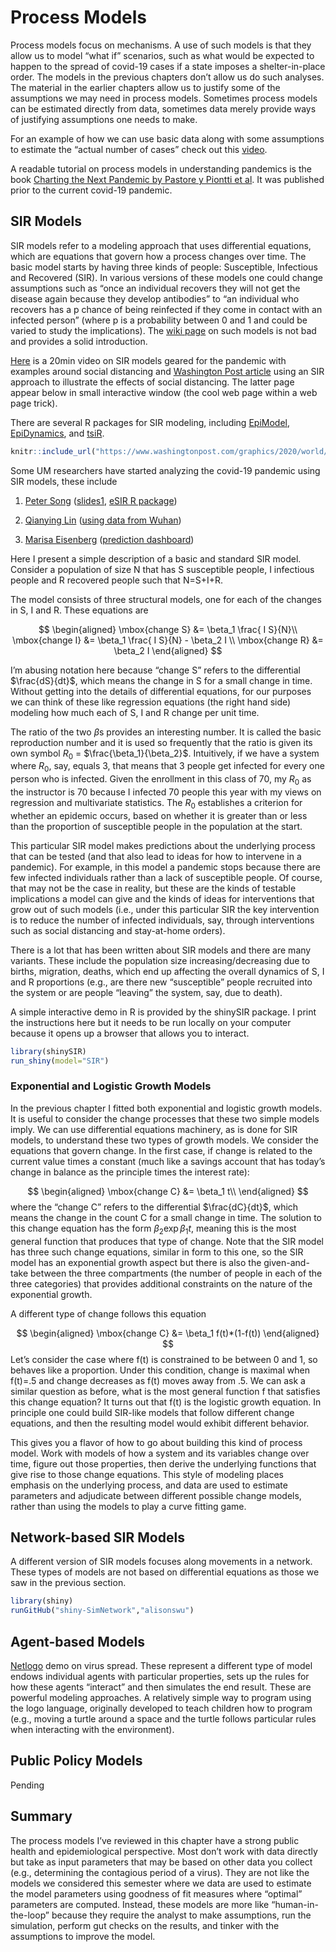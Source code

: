 # Process Models


Process models focus on mechanisms. A use of such models is that they allow us to model "what if" scenarios, such as what would be expected to happen to the spread of covid-19 cases if a state imposes a shelter-in-place order.  The models in the previous chapters don't allow us do such analyses.  The material in the earlier chapters allow us to justify some of the assumptions we may need in process models.  Sometimes process models can be estimated directly from data, sometimes data merely provide ways of justifying assumptions one needs to make.

For an example of how we can use basic data along with some assumptions to estimate the "actual number of cases" check out this [video](https://www.youtube.com/watch?v=mCa0JXEwDEk).

A readable tutorial on process models in understanding pandemics is the book [Charting the Next Pandemic by Pastore y Piontti et al](file:///Users/gonzo/Dropbox/transfer/mac%20transfer/Ana%20Pastore%20y%20Piontti,%20Nicola%20Perra,%20Luca%20Rossi,%20Nicole%20Samay,%20Alessandro%20Vespignani%20-%20Charting%20the%20Next%20Pandemic_%20Modeling%20Infectious%20Disease%20Spreading%20in%20the%20Data%20Science%20Age-Springer%20International%20.pdf). It was published prior to the current covid-19 pandemic.

## SIR Models

SIR models refer to a modeling approach that uses differential equations, which are equations that govern how a process changes over time.  The basic model starts by having three kinds of people:  Susceptible, Infectious and Recovered (SIR).  In various versions of these models one could change assumptions such as "once an individual recovers they will not get the disease again because they develop antibodies" to "an individual who recovers has a p chance of being reinfected if they come in contact with an infected person" (where p is a probability between 0 and 1 and could be varied to study the implications). The [wiki page](https://en.wikipedia.org/wiki/Compartmental_models_in_epidemiology) on such models is not bad and provides a solid introduction.

[Here](https://mail.google.com/mail/u/0/#inbox/QgrcJHrhwzzjMlbFSsGcwGcnZcVmwGkBHMl?projector=1) is a 20min video on SIR models geared for the pandemic with examples around social distancing and [Washington Post article](https://www.washingtonpost.com/graphics/2020/world/corona-simulator/) using an SIR approach to illustrate the effects of social distancing. The latter page appear below in small interactive window (the cool web page within a web page trick).

There are several R packages for SIR modeling, including [EpiModel](https://www.epimodel.org/), [EpiDynamics](https://cran.r-project.org/web/packages/EpiDynamics/index.html), and  [tsiR](https://journals.plos.org/plosone/article?id=10.1371/journal.pone.0185528).

```r
knitr::include_url("https://www.washingtonpost.com/graphics/2020/world/corona-simulator/", height="600px")
```

Some UM researchers have started analyzing the covid-19 pandemic using SIR models, these include 

1. [Peter Song](https://sph.umich.edu/faculty-profiles/song-peter.html) ([slides1](http://www.umich.edu/~songlab/COVID-19.pdf), [eSIR R package](https://github.com/lilywang1988/eSIR)) 

2. [Qianying Lin](https://midas.umich.edu/faculty-member/qianying-lin/) ([using data from Wuhan](https://www.ijidonline.com/article/S1201-9712(20)30117-X/fulltext))

3. [Marisa Eisenberg](https://sph.umich.edu/faculty-profiles/eisenberg-marisa.html) ([prediction dashboard](https://epimath.github.io/covid-19-modeling/#current-forecasts))


Here I present a simple description of a basic and standard SIR model.  Consider a population of size N that has S susceptible people, I infectious people and R recovered people such that N=S+I+R.

The model consists of three structural models, one for each of the changes in S, I and R.  These equations are

$$
\begin{aligned}
\mbox{change S} &=  \beta_1 \frac{ I S}{N}\\
\mbox{change I} &= \beta_1 \frac{ I S}{N} - \beta_2 I \\
\mbox{change R} &= \beta_2 I 
\end{aligned}
$$

I'm abusing notation here because "change S" refers to the differential $\frac{dS}{dt}$, which means the change in S for a small change in time.  Without getting into the details of  differential equations, for our purposes we can think of these like regression equations (the right hand side) modeling how much each of S, I and R change per unit time.

The ratio of the two $\beta$s provides an interesting number. It is called the basic reproduction number and it is used so frequently that the ratio is given its own symbol $R_0$ = $\frac{\beta_1}{\beta_2}$. Intuitively, if we have a system where $R_0$, say, equals 3, that means that 3 people get infected for every one person who is infected.  Given the enrollment in this class of 70, my $R_0$ as the instructor is 70 because I infected 70 people this year with my views on regression and multivariate statistics. The $R_0$ establishes a criterion for whether an epidemic occurs, based on whether it is greater than or less than the proportion of susceptible people in the population at the start.

This particular SIR model makes predictions about the underlying process that can be tested (and that also lead to ideas for how to intervene in a pandemic).  For example, in this model a pandemic stops because there are few infected individuals rather than a lack of susceptible people.  Of course, that may not be the case in reality, but these are the kinds of testable implications a model can give and the kinds of ideas for interventions that grow out of such models (i.e., under this particular SIR the key intervention is to reduce the number of infected individuals, say, through interventions such as social distancing and stay-at-home orders).

There is a lot that has been written about SIR models and there are many variants. These include the population size increasing/decreasing due to births, migration, deaths, which end up affecting the overall dynamics of S, I and R proportions (e.g., are there new "susceptible" people recruited into the system or are people "leaving" the system, say, due to death).

A simple interactive demo in R is provided by the shinySIR package.  I print the instructions here but it needs to be run locally on your computer because it opens up a browser that allows you to interact.

```r
library(shinySIR)
run_shiny(model="SIR")
```

### Exponential and Logistic Growth Models

In the previous chapter I fitted both exponential and logistic growth models.  It is useful to consider the change processes that these two simple models imply.  We can use differential equations machinery, as is done for SIR models, to understand these two types of growth models.  We consider the equations that govern change. In the first case, if change is related to the current value times a constant (much like a savings account that has  today's change in balance as the principle times the interest rate):

$$
\begin{aligned}
\mbox{change C} &=  \beta_1 t\\
\end{aligned}
$$
where the "change C" refers to the differential $\frac{dC}{dt}$, which means the change in the count C for a small change in time. The solution to this change equation has the form  $\beta_2 \exp{\beta_1 t}$, meaning this is the most general function that produces that type of change. Note that the SIR model has three such change equations, similar in form to this one, so the SIR model has an exponential growth aspect but there is also the given-and-take between the three compartments (the number of people in each of the three categories) that provides additional constraints on the nature of the exponential growth.

A different type of change follows this equation

$$
\begin{aligned}
\mbox{change C} &=  \beta_1 f(t)*(1-f(t))
\end{aligned}
$$
Let's consider the case where f(t) is constrained to be between 0 and 1, so behaves like a proportion. Under this condition, change is  maximal when f(t)=.5  and change decreases as f(t) moves away from .5.  We can ask a similar question as before, what is the most general function f that satisfies this change equation?  It turns out that f(t) is the logistic growth equation.  In principle one could build SIR-like models that follow different change equations, and then the resulting model would exhibit different behavior.

This gives you a flavor of how to go about building this kind of process model. Work with models of how a system and its variables change over time, figure out those properties, then derive the underlying functions that give rise to those change equations.  This style of modeling places emphasis on the underlying process, and data are used to estimate parameters and adjudicate between different possible change models, rather than using the models to play a curve fitting game.

## Network-based SIR Models

A different version of SIR models focuses along movements in a network.  These types of models are not based on differential equations as those we saw in the previous section.

```r
library(shiny)
runGitHub("shiny-SimNetwork","alisonswu")
```

## Agent-based Models

[Netlogo](https://ccl.northwestern.edu/netlogo/) demo on virus spread.  These represent  a different type of model endows individual agents with particular properties, sets up the rules for how these agents "interact" and then simulates the end result.  These are powerful modeling approaches. A relatively simple way to program using the logo language, originally developed to teach children how to program (e.g., moving a turtle around a space and the turtle follows particular rules when interacting with the environment).

## Public Policy Models

Pending

## Summary

The process models I've reviewed in this chapter have a strong public health and epidemiological perspective. Most don't work with data directly but take as input parameters that may be based on other data you collect (e.g., determining the contagious period of a virus). They are not like the models we considered this semester where we data are used to estimate the model parameters using goodness of fit measures where "optimal" parameters are computed. Instead, these models are more like "human-in-the-loop" because they require the analyst to make assumptions, run the simulation, perform gut checks on the results, and tinker with the assumptions to improve the model.



